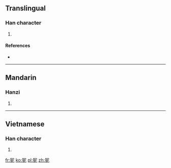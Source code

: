 ==Translingual==

===Han character===
{{Han char|rn=94|rad=犬|as=05|sn=8|four=47211|canj=KHSP}}

# {{defn|Han|sort=犬05}}

====References====
* {{Han ref|kx=0709.090|dkj=20342|dj=1121.190|hdz=21342.040|uh=72D4|ud=29396|bh=CD62|bd=52578}}

----

==Mandarin==

===Hanzi===
{{cmn-hanzi|pin=[[nǐ]] ([[ni3]])|wg=ni<sup>3</sup>}}

# {{defn|lang=cmn|sort=犬05}}

----

==Vietnamese==

===Han character===
{{vi-hantu|[[nai]]|rs=犬05}}

# {{defn|lang=vi|sort=犬05}}

[[fr:狔]]
[[ko:狔]]
[[pl:狔]]
[[zh:狔]]